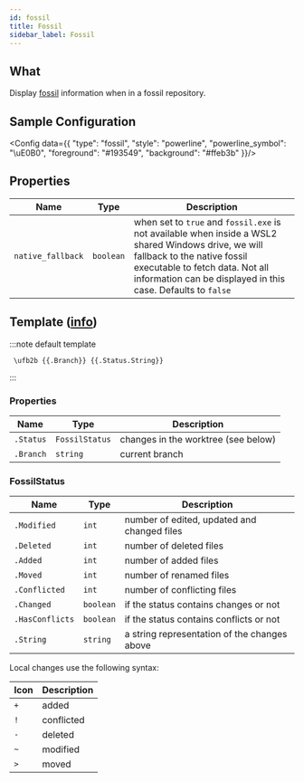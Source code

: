 ```yaml
---
id: fossil
title: Fossil
sidebar_label: Fossil
---
```


## What

Display [fossil][fossil] information when in a fossil repository.

## Sample Configuration


<Config data={{
  "type": "fossil",
  "style": "powerline",
  "powerline_symbol": "\uE0B0",
  "foreground": "#193549",
  "background": "#ffeb3b"
}}/>

## Properties

| Name              | Type      | Description                                                                                                                                                                                                                          |
| ----------------- | --------- | ------------------------------------------------------------------------------------------------------------------------------------------------------------------------------------------------------------------------------------ |
| `native_fallback` | `boolean` | when set to `true` and `fossil.exe` is not available when inside a WSL2 shared Windows drive, we will fallback to the native fossil executable to fetch data. Not all information can be displayed in this case. Defaults to `false` |

## Template ([info][templates])

:::note default template

```template
 \ufb2b {{.Branch}} {{.Status.String}}
```

:::

### Properties

| Name      | Type           | Description                         |
| --------- | -------------- | ----------------------------------- |
| `.Status` | `FossilStatus` | changes in the worktree (see below) |
| `.Branch` | `string`       | current branch                      |

### FossilStatus

| Name            | Type      | Description                                  |
| --------------- | --------- | -------------------------------------------- |
| `.Modified`     | `int`     | number of edited, updated and changed files  |
| `.Deleted`      | `int`     | number of deleted files                      |
| `.Added`        | `int`     | number of added files                        |
| `.Moved`        | `int`     | number of renamed files                      |
| `.Conflicted`   | `int`     | number of conflicting files                  |
| `.Changed`      | `boolean` | if the status contains changes or not        |
| `.HasConflicts` | `boolean` | if the status contains conflicts or not      |
| `.String`       | `string`  | a string representation of the changes above |

Local changes use the following syntax:

| Icon | Description |
| ---- | ----------- |
| `+`  | added       |
| `!`  | conflicted  |
| `-`  | deleted     |
| `~`  | modified    |
| `>`  | moved       |

[fossil]: https://fossil-scm.org
[templates]: /docs/config-templates
[hyperlinks]: /docs/config-templates#custom
